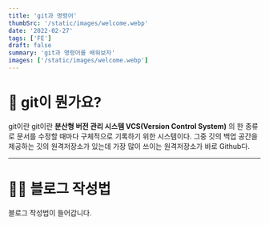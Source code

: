 ```yaml
---
title: 'git과 명령어'
thumbSrc: '/static/images/welcome.webp'
date: '2022-02-27'
tags: ['FE']
draft: false
summary: 'git과 명령어를 배워보자'
images: ['/static/images/welcome.webp']
---
```


# 📌 git이 뭔가요?

git이란
git이란 __분산형 버전 관리 시스템 VCS(Version Control System)__ 의 한 종류로
문서를 수정할 때마다 구체적으로 기록하기 위한 시스템이다.
그중 깃의 백업 공간을 제공하는 깃의 원격저장소가 있는데 
가장 많이 쓰이는 원격저장소가 바로 Github다.

---

# 💁🏻 블로그 작성법

블로그 작성법이 들어갑니다.
